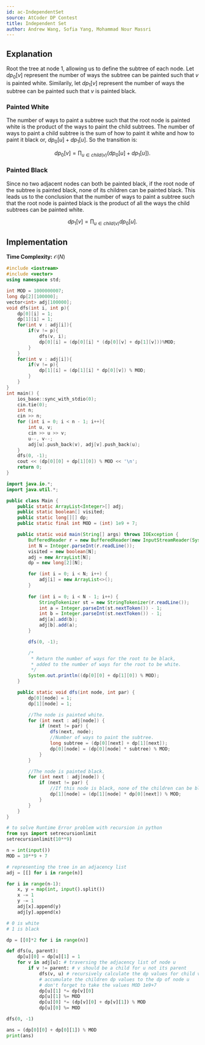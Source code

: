 ```yaml
---
id: ac-IndependentSet
source: AtCoder DP Contest
title: Independent Set
author: Andrew Wang, Sofia Yang, Mohammad Nour Massri
---
```


## Explanation

Root the tree at node $1$, allowing us to define the subtree of each node. Let
$dp_0[v]$ represent the number of ways the subtree can be painted such that $v$
is painted white. Similarily, let $dp_1[v]$ represent the number of ways the
subtree can be painted such that $v$ is painted black.

### Painted White

The number of ways to paint a subtree such that the root node is painted white
is the product of the ways to paint the child subtrees. The number of ways to
paint a child subtree is the sum of how to paint it white and how to paint it
black or, $dp_0[u] + dp_1[u]$. So the transition is:

$$
dp_0[v] = \prod_{u \in child(v)} \left(dp_0[u]+ dp_1[u]\right).
$$

### Painted Black

Since no two adjacent nodes can both be painted black, if the root node of the
subtree is painted black, none of its children can be painted black. This leads
us to the conclusion that the number of ways to paint a subtree such that the
root node is painted black is the product of all the ways the child subtrees can
be painted white.

$$
dp_1[v] = \prod_{u \in child(v)} dp_0[u].
$$

## Implementation

**Time Complexity:** $\mathcal{O}(N)$

<LanguageSection>

<CPPSection>

```cpp
#include <iostream>
#include <vector>
using namespace std;

int MOD = 1000000007;
long dp[2][100000];
vector<int> adj[100000];
void dfs(int i, int p){
	dp[0][i] = 1;
	dp[1][i] = 1;
	for(int v : adj[i]){
		if(v != p){
			dfs(v, i);
			dp[0][i] = (dp[0][i] * (dp[0][v] + dp[1][v]))%MOD;
		}
	}
	for(int v : adj[i]){
		if(v != p){
			dp[1][i] = (dp[1][i] * dp[0][v]) % MOD;
		}
	}
}
int main() {
	ios_base::sync_with_stdio(0);
	cin.tie(0);
	int n;
	cin >> n;
	for (int i = 0; i < n - 1; i++){
		int u, v;
		cin >> u >> v;
		u--, v--;
		adj[u].push_back(v), adj[v].push_back(u);
	}
	dfs(0, -1);
	cout << (dp[0][0] + dp[1][0]) % MOD << '\n';
	return 0;
}
```

</CPPSection>

<JavaSection>

```java
import java.io.*;
import java.util.*;

public class Main {
	public static ArrayList<Integer>[] adj;
	public static boolean[] visited;
	public static long[][] dp;
	public static final int MOD = (int) 1e9 + 7;

	public static void main(String[] args) throws IOException {
		BufferedReader r = new BufferedReader(new InputStreamReader(System.in));
		int N = Integer.parseInt(r.readLine());
		visited = new boolean[N];
		adj = new ArrayList[N];
		dp = new long[2][N];

		for (int i = 0; i < N; i++) {
			adj[i] = new ArrayList<>();
		}
		
		for (int i = 0; i < N - 1; i++) {
			StringTokenizer st = new StringTokenizer(r.readLine());
			int a = Integer.parseInt(st.nextToken()) - 1;
			int b = Integer.parseInt(st.nextToken()) - 1;
			adj[a].add(b);
			adj[b].add(a);
		}

		dfs(0, -1);

		/* 
		 * Return the number of ways for the root to be black,
		 * added to the number of ways for the root to be white.
		 */
		System.out.println((dp[0][0] + dp[1][0]) % MOD);
	}

	public static void dfs(int node, int par) {
		dp[0][node] = 1;
		dp[1][node] = 1;

		//The node is painted white.
		for (int next : adj[node]) {
			if (next != par) {
				dfs(next, node);
				//Number of ways to paint the subtree.
				long subtree = (dp[0][next] + dp[1][next]);
				dp[0][node] = (dp[0][node] * subtree) % MOD;
			}
		}

		//The node is painted black.
		for (int next : adj[node]) {
			if (next != par) {
				//If this node is black, none of the children can be black.
				dp[1][node] = (dp[1][node] * dp[0][next]) % MOD;
			}
		}
	}
}
```

</JavaSection>
<PySection>

```py
# to solve Runtime Error problem with recursion in python
from sys import setrecursionlimit
setrecursionlimit(10**9)

n = int(input())
MOD = 10**9 + 7

# representing the tree in an adjacency list
adj = [[] for i in range(n)]

for i in range(n-1):
	x, y = map(int, input().split())
	x -= 1
	y -= 1
	adj[x].append(y)
	adj[y].append(x)

# 0 is white
# 1 is black

dp = [[0]*2 for i in range(n)]

def dfs(u, parent):
	dp[u][0] = dp[u][1] = 1
	for v in adj[u]: # traversing the adjacency list of node u
		if v != parent: # v should be a child for u not its parent
			dfs(v, u) # recursively calculate the dp values for child v 
			# accumulate the children dp values to the dp of node u 
			# don't forget to take the values MOD 1e9+7
			dp[u][1] *= dp[v][0] 
			dp[u][1] %= MOD
			dp[u][0] *= (dp[v][0] + dp[v][1]) % MOD
			dp[u][0] %= MOD

dfs(0, -1)

ans = (dp[0][0] + dp[0][1]) % MOD
print(ans)

```
</PySection>
</LanguageSection>

